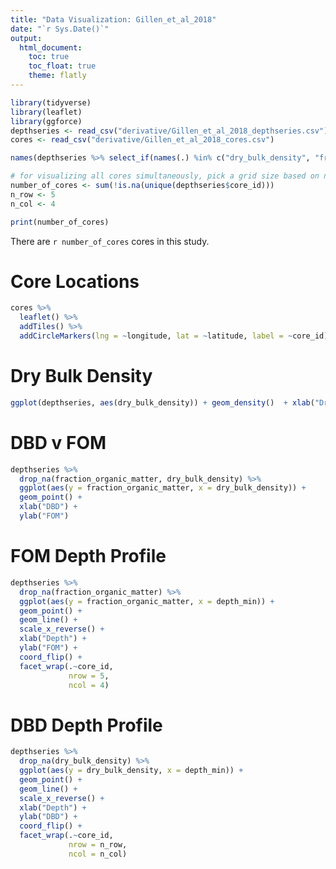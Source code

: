 ```yaml
---
title: "Data Visualization: Gillen_et_al_2018"
date: "`r Sys.Date()`"
output: 
  html_document: 
    toc: true
    toc_float: true
    theme: flatly
---
```


```r
library(tidyverse)
library(leaflet)
library(ggforce)
depthseries <- read_csv("derivative/Gillen_et_al_2018_depthseries.csv")
cores <- read_csv("derivative/Gillen_et_al_2018_cores.csv")

names(depthseries %>% select_if(names(.) %in% c("dry_bulk_density", "fraction_organic_matter", "fraction_carbon", "total_pb210_activity", "cs137_activity", "c14_age")))

# for visualizing all cores simultaneously, pick a grid size based on number of cores:
number_of_cores <- sum(!is.na(unique(depthseries$core_id))) 
n_row <- 5
n_col <- 4

print(number_of_cores)
```

There are `r number_of_cores` cores in this study.

# Core Locations

```r
cores %>% 
  leaflet() %>%
  addTiles() %>% 
  addCircleMarkers(lng = ~longitude, lat = ~latitude, label = ~core_id)
```

# Dry Bulk Density

```r
ggplot(depthseries, aes(dry_bulk_density)) + geom_density()  + xlab("Dry Bulk Density") + geom_rug() 
```

# DBD v FOM

```r
depthseries %>% 
  drop_na(fraction_organic_matter, dry_bulk_density) %>% 
  ggplot(aes(y = fraction_organic_matter, x = dry_bulk_density)) + 
  geom_point() + 
  xlab("DBD") + 
  ylab("FOM") 
```

# FOM Depth Profile

```r
depthseries %>% 
  drop_na(fraction_organic_matter) %>% 
  ggplot(aes(y = fraction_organic_matter, x = depth_min)) + 
  geom_point() + 
  geom_line() +
  scale_x_reverse() +
  xlab("Depth") +
  ylab("FOM") +
  coord_flip() +
  facet_wrap(.~core_id,
             nrow = 5,
             ncol = 4)
```

# DBD Depth Profile

```r
depthseries %>% 
  drop_na(dry_bulk_density) %>% 
  ggplot(aes(y = dry_bulk_density, x = depth_min)) + 
  geom_point() + 
  geom_line() +
  scale_x_reverse() +
  xlab("Depth") +
  ylab("DBD") +
  coord_flip() +
  facet_wrap(.~core_id,
             nrow = n_row,
             ncol = n_col)
```
